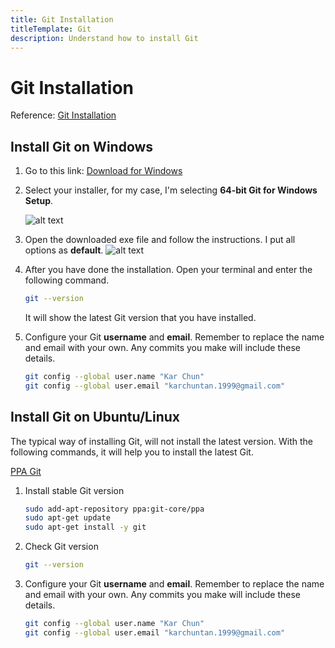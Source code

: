 ```yaml
---
title: Git Installation
titleTemplate: Git
description: Understand how to install Git
---
```


# Git Installation

Reference: [Git Installation](https://www.git-scm.com/)

## Install Git on Windows

1. Go to this link: [Download for Windows](https://www.git-scm.com/download/win)

2. Select your installer, for my case, I'm selecting **64-bit Git for Windows Setup**.

   ![alt text](/docs/git/download-for-windows.png)

3. Open the downloaded exe file and follow the instructions. I put all options as **default**.
   ![alt text](/docs/git/done-installation.png)

4. After you have done the installation. Open your terminal and enter the following command.

   ```bash
   git --version
   ```

   It will show the latest Git version that you have installed.

5. Configure your Git **username** and **email**. Remember to replace the name and email with your own. Any commits you make will include these details.

   ```bash
   git config --global user.name "Kar Chun"
   git config --global user.email "karchuntan.1999@gmail.com"
   ```

## Install Git on Ubuntu/Linux

The typical way of installing Git, will not install the latest version. With the following commands, it will help you to install the latest Git.

[PPA Git](https://launchpad.net/~git-core/+archive/ubuntu/ppa?ref=itsfoss.com)

1. Install stable Git version

   ```bash
   sudo add-apt-repository ppa:git-core/ppa
   sudo apt-get update
   sudo apt-get install -y git
   ```

2. Check Git version

   ```bash
   git --version
   ```

3. Configure your Git **username** and **email**. Remember to replace the name and email with your own. Any commits you make will include these details.

   ```bash
   git config --global user.name "Kar Chun"
   git config --global user.email "karchuntan.1999@gmail.com"
   ```
